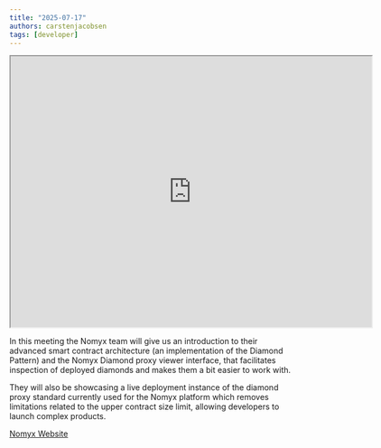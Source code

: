 ```yaml
---
title: "2025-07-17"
authors: carstenjacobsen
tags: [developer]
---
```


<iframe
  src="https://www.youtube.com/embed/RNtqou5oaeE?si=mqiGrkXw7QabNgS4"
  width="640"
  height="480"
  allow="autoplay"
></iframe>

In this meeting the Nomyx team will give us an introduction to their advanced smart contract architecture (an implementation of the Diamond Pattern) and the Nomyx Diamond proxy viewer interface, that facilitates inspection of deployed diamonds and makes them a bit easier to work with.

They will also be showcasing a live deployment instance of the diamond proxy standard currently used for the Nomyx platform which removes limitations related to the upper contract size limit, allowing developers to launch complex products.

[Nomyx Website](https://www.nomyx.io)